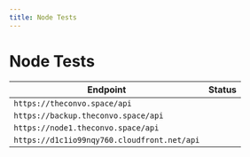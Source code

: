 ---
title: Node Tests
---


# Node Tests

| Endpoint 	| Status 	|
|-	|:-	|
| `https://theconvo.space/api` 	| <TestNode testUrl="https://theconvo.space/api"/> 	|
| `https://backup.theconvo.space/api` 	| <TestNode testUrl="https://backup.theconvo.space/api"/> 	|
| `https://node1.theconvo.space/api` 	| <TestNode testUrl="https://node1.theconvo.space/api"/> 	|
| `https://d1c1io99nqy760.cloudfront.net/api` 	| <TestNode testUrl="https://d1c1io99nqy760.cloudfront.net/api"/> 	|
